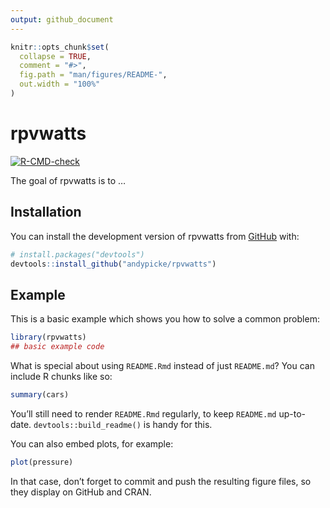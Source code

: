 ```yaml
---
output: github_document
---
```


<!-- README.md is generated from README.Rmd. Please edit that file -->

```r
knitr::opts_chunk$set(
  collapse = TRUE,
  comment = "#>",
  fig.path = "man/figures/README-",
  out.width = "100%"
)
```

# rpvwatts

<!-- badges: start -->
[![R-CMD-check](https://github.com/andypicke/rpvwatts/actions/workflows/R-CMD-check.yaml/badge.svg)](https://github.com/andypicke/rpvwatts/actions/workflows/R-CMD-check.yaml)
<!-- badges: end -->

The goal of rpvwatts is to ...

## Installation

You can install the development version of rpvwatts from [GitHub](https://github.com/) with:

``` r
# install.packages("devtools")
devtools::install_github("andypicke/rpvwatts")
```

## Example

This is a basic example which shows you how to solve a common problem:

```r
library(rpvwatts)
## basic example code
```

What is special about using `README.Rmd` instead of just `README.md`? You can include R chunks like so:

```r
summary(cars)
```

You'll still need to render `README.Rmd` regularly, to keep `README.md` up-to-date. `devtools::build_readme()` is handy for this.

You can also embed plots, for example:

```r
plot(pressure)
```

In that case, don't forget to commit and push the resulting figure files, so they display on GitHub and CRAN.
